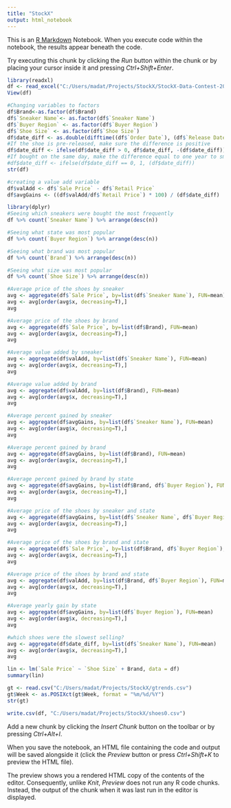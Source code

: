 ```yaml
---
title: "StockX"
output: html_notebook
---
```


This is an [R Markdown](http://rmarkdown.rstudio.com) Notebook. When you execute code within the notebook, the results appear beneath the code. 

Try executing this chunk by clicking the *Run* button within the chunk or by placing your cursor inside it and pressing *Ctrl+Shift+Enter*. 

```r
library(readxl)
df <- read_excel("C:/Users/madat/Projects/StockX/StockX-Data-Contest-2019-3.xlsx")
View(df)
```

```r
#Changing variables to factors
df$Brand<-as.factor(df$Brand)
df$`Sneaker Name`<- as.factor(df$`Sneaker Name`)
df$`Buyer Region` <- as.factor(df$`Buyer Region`)
df$`Shoe Size` <- as.factor(df$`Shoe Size`)
df$date_diff <- as.double(difftime((df$`Order Date`), (df$`Release Date`), units = "days")/365)
#If the shoe is pre-released, make sure the difference is positive 
df$date_diff <- ifelse(df$date_diff > 0, df$date_diff, -(df$date_diff))
#If bought on the same day, make the difference equal to one year to smooth calculations
#df$date_diff <- ifelse(df$date_diff == 0, 1, (df$date_diff))
str(df)
```

```r
#creating a value add variable
df$valAdd <- df$`Sale Price` - df$`Retail Price`
df$avgGains <- ((df$valAdd/df$`Retail Price`) * 100) / (df$date_diff)
```

```r
library(dplyr)
#Seeing which sneakers were bought the most frequently
df %>% count(`Sneaker Name`) %>% arrange(desc(n))
```
```r
#Seeing what state was most popular
df %>% count(`Buyer Region`) %>% arrange(desc(n))
```
```r
#Seeing what brand was most popular
df %>% count(`Brand`) %>% arrange(desc(n))
```
```r
#Seeing what size was most popular
df %>% count(`Shoe Size`) %>% arrange(desc(n))
```
```r
#Average price of the shoes by sneaker
avg <- aggregate(df$`Sale Price`, by=list(df$`Sneaker Name`), FUN=mean) 
avg <- avg[order(avg$x, decreasing=T),]
avg
```
```r
#Average price of the shoes by brand
avg <- aggregate(df$`Sale Price`, by=list(df$Brand), FUN=mean) 
avg <- avg[order(avg$x, decreasing=T),]
avg
```
```r
#Average value added by sneaker
avg <- aggregate(df$valAdd, by=list(df$`Sneaker Name`), FUN=mean) 
avg <- avg[order(avg$x, decreasing=T),]
avg
```

```r
#Average value added by brand
avg <- aggregate(df$valAdd, by=list(df$Brand), FUN=mean) 
avg <- avg[order(avg$x, decreasing=T),]
avg
```
```r
#Average percent gained by sneaker
avg <- aggregate(df$avgGains, by=list(df$`Sneaker Name`), FUN=mean) 
avg <- avg[order(avg$x, decreasing=T),]
avg
```
```r
#Average percent gained by brand 
avg <- aggregate(df$avgGains, by=list(df$Brand), FUN=mean) 
avg <- avg[order(avg$x, decreasing=T),]
avg
```
```r
#Average percent gained by brand by state
avg <- aggregate(df$avgGains, by=list(df$Brand, df$`Buyer Region`), FUN=mean) 
avg <- avg[order(avg$x, decreasing=T),]
avg
```

```r
#Average price of the shoes by sneaker and state
avg <- aggregate(df$avgGains, by=list(df$`Sneaker Name`, df$`Buyer Region`), FUN=mean) 
avg <- avg[order(avg$x, decreasing=T),]
avg
```

```r
#Average price of the shoes by brand and state
avg <- aggregate(df$`Sale Price`, by=list(df$Brand, df$`Buyer Region`), FUN=mean) 
avg <- avg[order(avg$x, decreasing=T),]
avg
```
```r
#Average price of the shoes by brand and state
avg <- aggregate(df$valAdd, by=list(df$Brand, df$`Buyer Region`), FUN=mean) 
avg <- avg[order(avg$x, decreasing=T),]
avg
```

```r
#Average yearly gain by state
avg <- aggregate(df$avgGains, by=list(df$`Buyer Region`), FUN=mean) 
avg <- avg[order(avg$x, decreasing=T),]
avg
```
```r
#which shoes were the slowest selling?
avg <- aggregate(df$date_diff, by=list(df$`Sneaker Name`), FUN=mean) 
avg <- avg[order(avg$x, decreasing=T),]
avg
```


```r
lin <- lm(`Sale Price` ~ `Shoe Size` + Brand, data = df)
summary(lin)
```
```r
gt <- read.csv("C:/Users/madat/Projects/StockX/gtrends.csv")
gt$Week <- as.POSIXct(gt$Week, format = "%m/%d/%Y")
str(gt)
```
```r
write.csv(df, "C:/Users/madat/Projects/StockX/shoes0.csv")
```

Add a new chunk by clicking the *Insert Chunk* button on the toolbar or by pressing *Ctrl+Alt+I*.

When you save the notebook, an HTML file containing the code and output will be saved alongside it (click the *Preview* button or press *Ctrl+Shift+K* to preview the HTML file).

The preview shows you a rendered HTML copy of the contents of the editor. Consequently, unlike *Knit*, *Preview* does not run any R code chunks. Instead, the output of the chunk when it was last run in the editor is displayed.
